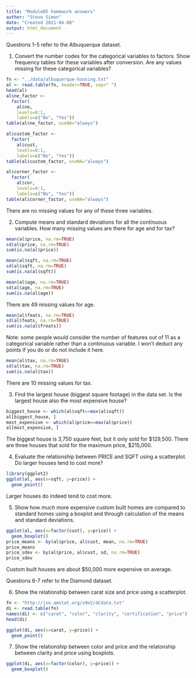 ```yaml
---
title: "Module05 homework answers"
author: "Steve Simon"
date: "Created 2021-04-08"
output: html_document
---
```


Questions 1-5 refer to the Albuquerque dataset.

1. Convert the number codes for the categorical variables to factors. Show frequency tables for these variables after conversion. Are any values missing for these categorical variables?

```r
fn <- "../data/albuquerque-housing.txt"
al <- read.table(fn, header=TRUE, sep=" ")
head(al)
al$ne_factor <- 
  factor(
    al$ne,
    levels=0:1,
    labels=c("No", "Yes"))
table(al$ne_factor, useNA="always")

al$custom_factor <- 
  factor(
    al$cust,
    levels=0:1,
    labels=c("No", "Yes"))
table(al$custom_factor, useNA="always")

al$corner_factor <- 
  factor(
    al$cor,
    levels=0:1,
    labels=c("No", "Yes"))
table(al$corner_factor, useNA="always")
```

There are no missing values for any of these three variables.

2. Compute means and standard deviations for all the continuous variables. How many missing values are there for age and for tax?

```r
mean(al$price, na.rm=TRUE)
sd(al$price, na.rm=TRUE)
sum(is.na(al$price))
```

```r
mean(al$sqft, na.rm=TRUE)
sd(al$sqft, na.rm=TRUE)
sum(is.na(al$sqft))
```

```r
mean(al$age, na.rm=TRUE)
sd(al$age, na.rm=TRUE)
sum(is.na(al$age))
```

There are 49 missing values for age.

```r
mean(al$feats, na.rm=TRUE)
sd(al$feats, na.rm=TRUE)
sum(is.na(al$freats))
```

Note: some people would consider the number of features out of 11 as a categorical variable rather than a continuous variable. I won't deduct any points if you do or do not include it here.

```r
mean(al$tax, na.rm=TRUE)
sd(al$tax, na.rm=TRUE)
sum(is.na(al$tax))
```

There are 10 missing values for tax.

3. Find the largest house (biggest square footage) in the data set. Is the largest house also the most expensive house?

```r
biggest_house <- which(al$sqft==max(al$sqft))
al[biggest_house, ]
most_expensive <- which(al$price==max(al$price))
al[most_expensive, ]
```

The biggest house is 3,750 square feet, but it only sold for $129,500. There are three houses that sold for the maximum price, $215,000.

4. Evaluate the relationship between PRICE and SQFT using a scatterplot. Do larger houses tend to cost more?

```r
library(ggplot2)
ggplot(al, aes(x=sqft, y=price)) +
  geom_point()
```

Larger houses do indeed tend to cost more.

5. Show how much more expensive custom built homes are compared to standard homes using a boxplot and through calculation of the means and standard deviations.

```r
ggplot(al, aes(x=factor(cust), y=price)) + 
  geom_boxplot()
price_means <- by(al$price, al$cust, mean, na.rm=TRUE)
price_means
price_sdev <- by(al$price, al$cust, sd, na.rm=TRUE)
price_sdev
```

Custom built houses are about $50,000 more expensive on average.

Questions 6-7 refer to the Diamond dataset.

6. Show the relationship between carat size and price using a scatterplot.

```r
fn <- "http://jse.amstat.org/v9n2/4Cdata.txt"
di <- read.table(fn)
names(di) <- c("carat", "color", "clarity", "certification", "price")
head(di)
```

```r
ggplot(di, aes(x=carat, y=price)) +
  geom_point()
```

7. Show the relationship between color and price and the relatonship between clarity and price using boxplots.

```r
ggplot(di, aes(x=factor(color), y=price)) +
  geom_boxplot()
```
